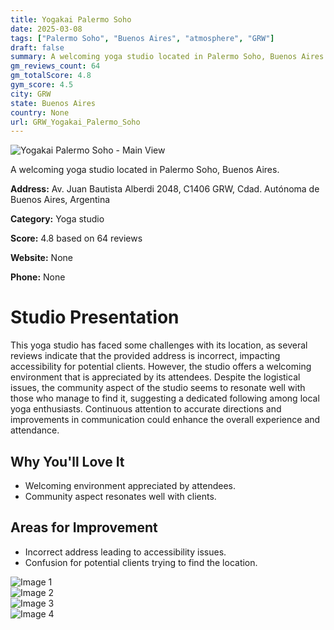 ```yaml
---
title: Yogakai Palermo Soho
date: 2025-03-08
tags: ["Palermo Soho", "Buenos Aires", "atmosphere", "GRW"]  
draft: false
summary: A welcoming yoga studio located in Palermo Soho, Buenos Aires.
gm_reviews_count: 64
gm_totalScore: 4.8
gym_score: 4.5
city: GRW
state: Buenos Aires
country: None
url: GRW_Yogakai_Palermo_Soho
---
```


<div className="aspect-[16/9] relative my-8">
  <img 
    src="https://lh5.googleusercontent.com/p/AF1QipOB3xEdx0_nsYusFlrP5RQ0ZTI3yw2lYYgg6abb=w1920-h1080-k-no"
    alt="Yogakai Palermo Soho - Main View"
    className="object-cover absolute inset-0 w-full h-full rounded-lg"
  />
</div>

A welcoming yoga studio located in Palermo Soho, Buenos Aires.

**Address:** Av. Juan Bautista Alberdi 2048, C1406 GRW, Cdad. Autónoma de Buenos Aires, Argentina

**Category:** Yoga studio

**Score:** 4.8 based on 64 reviews

**Website:** None

**Phone:** None

# Studio Presentation

This yoga studio has faced some challenges with its location, as several reviews indicate that the provided address is incorrect, impacting accessibility for potential clients. However, the studio offers a welcoming environment that is appreciated by its attendees. Despite the logistical issues, the community aspect of the studio seems to resonate well with those who manage to find it, suggesting a dedicated following among local yoga enthusiasts. Continuous attention to accurate directions and improvements in communication could enhance the overall experience and attendance.


## Why You'll Love It

- Welcoming environment appreciated by attendees.
- Community aspect resonates well with clients.

## Areas for Improvement

- Incorrect address leading to accessibility issues.
- Confusion for potential clients trying to find the location.

<div className="grid grid-cols-1 xl:grid-cols-2 gap-4 my-8">
<div className="aspect-[4/3] relative"><img src="https://lh5.googleusercontent.com/p/AF1QipNUXjF_xYI_EH0X1qrRPNUBjxL2ui7TsLYd5vgv=w1920-h1080-k-no" alt="Image 1" className="object-cover absolute inset-0 w-full h-full rounded-lg" /></div>
<div className="aspect-[4/3] relative"><img src="https://lh5.googleusercontent.com/p/AF1QipNzUVS5h-UQWp9k53tEe9MxSAh3pao5hu5Mrg-6=w1920-h1080-k-no" alt="Image 2" className="object-cover absolute inset-0 w-full h-full rounded-lg" /></div>
<div className="aspect-[4/3] relative"><img src="https://lh5.googleusercontent.com/p/AF1QipPUor9jceCBxvjMQSb6TcJZgb41ybuC9lGt2zim=w1920-h1080-k-no" alt="Image 3" className="object-cover absolute inset-0 w-full h-full rounded-lg" /></div>
<div className="aspect-[4/3] relative"><img src="https://lh5.googleusercontent.com/p/AF1QipOH-rEE13Skl8sN_XdeAW0_Iq3lmmW41vzdPMBS=w1920-h1080-k-no" alt="Image 4" className="object-cover absolute inset-0 w-full h-full rounded-lg" /></div>
</div>